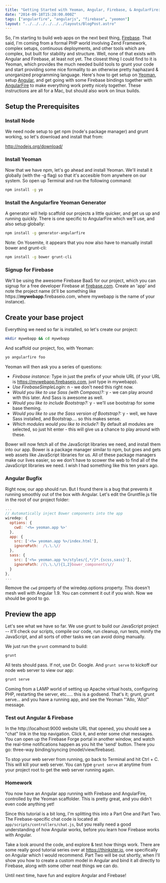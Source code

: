 ```yaml
---
title: "Getting Started with Yeoman, Angular, Firebase, & AngularFire: Part One"
date: "2014-09-18T15:28:00.000Z"
tags: ["angularfire", "angularjs", "firebase", "yeomon"]
layout: "../../../../../../layouts/BlogPost.astro"
---
```



So, I'm starting to build web apps on the next best thing, <a href="http://firebase.com" target="_blank">Firebase</a>. That said, I'm coming from a formal PHP world involving Zend Framework, complex setups, continuous deployments, and other tools which are complex, but built for stability and structure. Well, none of that exists with Angular and Firebase, at least not yet. The closest thing I could find to it is Yeoman, which provides the much needed build tools to grunt your code and start providing some nice formality to an otherwise pretty haphazard & unorganized programming language. Here's how to get setup on <a href="http://yeoman.io" target="_blank">Yeoman</a>, setup <a href="https://angularjs.org" target="_blank">Angular</a>, and get going with some Firebase bindings together with <a href="https://www.firebase.com/docs/web/libraries/angular/index.html" target="_blank">AngularFire</a> to make everything work pretty nicely together. These instructions are all for a Mac, but should also work on linux builds.

## Setup the Prerequisites

### Install Node

We need node setup to get npm (node's package manager) and grunt working, so let's download and install that from:

http://nodejs.org/download/

### Install Yeoman

Now that we have npm, let's go ahead and install Yeoman. We'll install it globally (with the -g flag) so that it's accesible from anywhere on our system. So open up Terminal and run the following command:

```bash
npm install -g yo
```

### Install the Angularfire Yeoman Generator

A generator will help scaffold our projects a little quicker, and get us up and running quickly. There is one specific to AngularFire which we'll use, and also setup globally:

```bash
npm install -g generator-angularfire
```

Note: On Yosemite, it appears that you now also have to manually install bower and grunt-cli:

```bash
npm install -g bower grunt-cli
```

### Signup for Firebase

We'll be using the awesome Firebase BaaS for our project, which you can signup for a free developer Firebase at <a href="http://firebase.com" target="_blank">firebase.com</a>. Create an 'app' and note the project name (it'll be something like https://**mywebapp**.firebaseio.com, where mywebapp is the name of your instance).

## Create your base project

Everything we need so far is installed, so let's create our project:

```bash
mkdir mywebapp && cd mywebapp
```

And scaffold our project, foo, with Yeoman:

```bash
yo angularfire foo
```

Yeoman will then ask you a series of questions:

- *Firebase instance:* Type in just the prefix of your whole URL (if your URL is https://mywebapp.firebaseio.com, just type in mywebapp).
- *Use FirebaseSimpleLogin:* n - we don't need this right now.
- *Would you like to use Sass (with Compass)?:* y - we can play around with this later. And Sass is awesome as well.
- *Would you like to include Bootstrap?:* y - we'll use bootstrap for some base theming.
- *Would you like to use the Sass version of Bootstrap?:* y - well, we have Sass installed, and Bootstrap.... so this makes sense.
- *Which modules would you like to include?:* By default all modules are selected, so just hit enter - this will give us a chance to play around with these.

Bower will now fetch all of the JavaScript libraries we need, and install them into our app. Bower is a package manager similar to npm, but goes and gets web assets like JavaScript libraries for us. All of these package managers make our lives easier, so we don't have to scower the web to find all of the JavaScript libraries we need. I wish I had something like this ten years ago.

### Angular Bugfix

Right now, our app should run. But I found there is a bug that prevents it running smoothly out of the box with Angular. Let's edit the Gruntfile.js file in the root of our project folder:

```js
...
// Automatically inject Bower components into the app
wiredep: {
  options: {
    cwd: '<%= yeoman.app %>'
  },
  app: {
    src: ['<%= yeoman.app %>/index.html'],
    ignorePath:  /\.\.\//
  },
  sass: {
    src: ['<%= yeoman.app %>/styles/{,*/}*.{scss,sass}'],
    ignorePath: /(\.\.\/){1,2}bower_components\//
  }
},
...
```

Remove the `cwd` property of the wiredep.options property. This doesn't mesh well with Angular 1.9. You can comment it out if you wish. Now we should be good to go.

## Preview the app

Let's see what we have so far. We use grunt to build our JavaScript project -- it'll check our scripts, compile our code, run cleanup, run tests, minify the JavaScript, and all sorts of other tasks we can avoid doing manually.

We just run the `grunt` command to build:

```bash
grunt
```

All tests should pass. If not, use Dr. Google. And `grunt serve` to kickoff our node web server to view our app:

```bash
grunt serve
```

Coming from a LAMP world of setting up Apache virtual hosts, configuring PHP, restarting the server, etc..... this is a godsend. That's it; grunt, grunt serve... and you have a running app, and see the Yeoman "'Allo, 'Allo!" message.

### Test out Angular & Firebase

In the http://localhost:9000 website URL that opened, you should see a "chat" link in the top navigation. Click it, and enter some chat messages. You can open up the Firebase Forge portal in another window, and watch the real-time notifications happen as you hit the 'send' button. There you go: three-way binding/syncing (model/view/firebase).

To stop your web server from running, go back to Terminal and hit Ctrl + C. This will kill your web server. You can type `grunt serve` at anytime from your project root to get the web server running again.

### Homework

You now have an Angular app running with Firebase and AngularFire, controlled by the Yeoman scaffolder. This is pretty great, and you didn't even code anything yet!

Since this tutorial is a bit long, I'm splitting this into a Part One and Part Two. The Firebase-specific chat code is located at `app/scripts/controllers/chat.js`, but you really need a good understanding of how Angular works, before you learn how Firebase works with Angular.

Take a look around the code, and explore & test how things work. There are some really good tutorial series over at <a href="https://thinkster.io" target="_blank">https://thinkster.io</a>, one specifically on Angular which I would recommend. Part Two will be out shortly, when I'll show you how to create a custom model in Angular and bind it all directly to Firebase, along with some other neat things we can do.

Until next time, have fun and explore Angular and Firebase!
